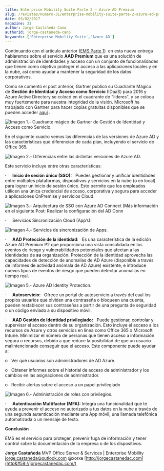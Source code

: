```yaml
---
title: Enterprise Mobility Suite Parte 2 – Azure AD Premium
slug: /revistas/numero-31/enterprise-mobility-suite-parte-2-azure-ad-premium
date: 03/02/2017
magazine: 31
author: Jorge Castañeda Cano
authorId: jorge-castaneda-cano
keywords: ['Enterprise Mobility Suite','Azure AD']
---
```



<ArticleHeader frontmatter={props.pageContext.frontmatter} />



Continuando con el artículo anterior ([EMS Parte 1](http&#58;//jorgecastanedac.com/ems-parte-1-introduccin/))  en esta nueva entrega hablaremos sobre el servicio **AAD Premium** que es una solución de administración de identidades y acceso con un conjunto de funcionalidades que tienen como objetivo proteger el acceso a las aplicaciones locales y en la nube, así como ayudar a mantener la seguridad de los datos corporativos.

Como se comentó el post anterior, Gartner publicó su Cuadrante Mágico de **Gestión de Identidad y Acceso como Servicio** (IDaaS) para 2016 y Azure Active Directory se colocó en el cuadrante de "líderes", y se coloca muy fuertemente para nuestra integridad de la visión. Microsoft ha trabajado con Gartner para hacer copias gratuitas disponibles que se pueden acceder [aquí](https&#58;//info.microsoft.com/EMS-IDaaS-MQ-2016.html) .

![Imagen 1.- Cuadrante mágico de Gartner de Gestión de Identidad y Acceso como Servicio.](../../../images/numero31/enterprise-mobility-suite-parte-2-azure-ad-premium/image1.png)

En el siguiente cuadro vemos las diferencias de las versiones de Azure AD y las características que diferencian de cada plan, incluyendo el servicio de Office 365.

![Imagen 2.- Diferencias entre las distintas versiones de Azure AD.](../../../images/numero31/enterprise-mobility-suite-parte-2-azure-ad-premium/image2.png)

Este servicio incluye entre otras características:

·     **Inicio de sesión único (SSO):**    Puedes gestionar y unificar identidades entre múltiples plataformas, dispositivos y servicios en la nube (o en local) para lograr un inicio de sesión único. Esto permite que los empleados utilicen una única credencial de acceso, corporativa y segura para acceder a aplicaciones OnPremise y servicios Cloud.

![Imagen 3.- Arquitectura de SSO con Azure AD Connect (Más información en el siguiente Post&#58; Realizar la configuración del AD Conn](../../../images/numero31/enterprise-mobility-suite-parte-2-azure-ad-premium/image3.png)

​​·      Servicios Sincronización Cloud (App’s):

![Imagen 4.- Servicios de sincronización de Apps.](../../../images/numero31/enterprise-mobility-suite-parte-2-azure-ad-premium/image4.png)

·     **AAD Protección de la identidad:**    Es una característica de la edición Azure AD Premium P2 que proporciona una vista consolidada en los eventos de riesgo y vulnerabilidades potenciales que afectan a las identidades de **su** organización. Protección de la identidad aprovecha las capacidades de detección de anomalías de AD Azure (disponible a través de informes de actividad anómala de AD Azure) existente, e introduce nuevos tipos de eventos de riesgo que pueden detectar anomalías en tiempo real.

![Imagen 5.- Azure AD Identity Protection.](../../../images/numero31/enterprise-mobility-suite-parte-2-azure-ad-premium/image5.png)

·     **Autoservicio:**    Ofrece un portal de autoservicio a través del cual los propios usuarios que olviden una contraseña o bloqueen una cuenta, pueden restablecer sus contraseñas a partir de una pregunta de seguridad o un código enviado a su dispositivo móvil.

·     **AAD Gestión de Identidad privilegiado:**    Puede gestionar, controlar y supervisar el acceso dentro de su organización. Esto incluye el acceso a los recursos de Azure y otros servicios en línea como Office 365 o Microsoft Intune. Minimizar el número de personas que tienen acceso a información segura o recursos, debido a que reduce la posibilidad de que un usuario malintencionado conseguir que el acceso. Este componente puede ayudar a:

o    Ver qué usuarios son administradores de AD Azure.

o    Obtener informes sobre el historial de acceso de administrador y los cambios en las asignaciones de administrador.

o    Recibir alertas sobre el acceso a un papel privilegiado

​​![Imagen 6.- Administración de roles con privilegios.](../../../images/numero31/enterprise-mobility-suite-parte-2-azure-ad-premium/image6.png)

·     **Autenticación Multifactor (MFA):** Integra una funcionalidad que te ayuda a prevenir el acceso no autorizado a tus datos en la nube a través de una segunda autenticación mediante una App móvil, una llamada telefónica automatizada o un mensaje de texto.

**Conclusión**

EMS es el servicio para proteger, prevenir fuga de información y tener control sobre la documentación de la empresa o de los dispositivos.

**Jorge Castañeda**
 MVP Office Server & Services | Enterprise Mobility
 jorge.castaneda@outlook.com 
@xorxe
 [http://jorgecastanedac.com](http&#58;//jorgecastanedac.com/)

